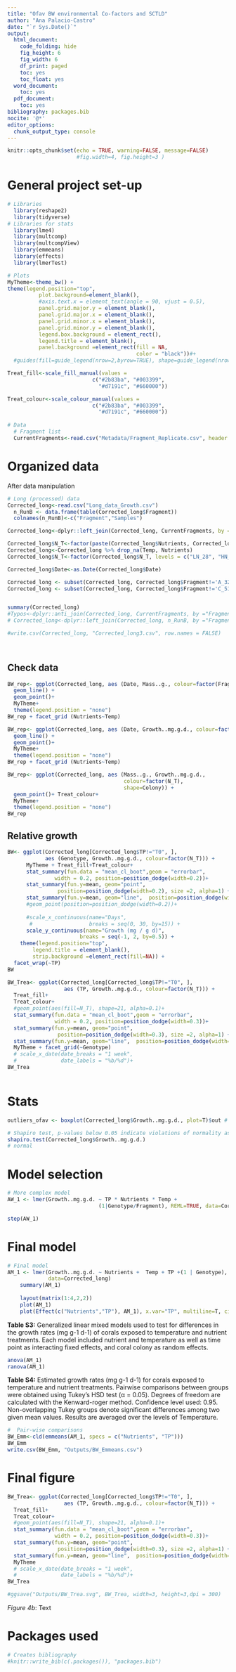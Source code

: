 ```yaml
---
title: "Ofav BW environmental Co-factors and SCTLD"
author: "Ana Palacio-Castro"
date: "`r Sys.Date()`"
output:
  html_document:
    code_folding: hide
    fig_height: 6
    fig_width: 6
    df_print: paged
    toc: yes
    toc_float: yes
  word_document:
    toc: yes
  pdf_document:
    toc: yes
bibliography: packages.bib
nocite: '@*'
editor_options:
  chunk_output_type: console
---
```


```r
knitr::opts_chunk$set(echo = TRUE, warning=FALSE, message=FALSE) 
                      #fig.width=4, fig.height=3 )
```

# General project set-up 

```r

# Libraries
  library(reshape2)
  library(tidyverse)
# Libraries for stats
  library(lme4)
  library(multcomp)
  library(multcompView)
  library(emmeans)
  library(effects)
  library(lmerTest)

# Plots
MyTheme<-theme_bw() +  
theme(legend.position="top",
          plot.background=element_blank(),
          #axis.text.x = element_text(angle = 90, vjust = 0.5),
          panel.grid.major.y = element_blank(),
          panel.grid.major.x = element_blank(),
          panel.grid.minor.x = element_blank(),
          panel.grid.minor.y = element_blank(),
          legend.box.background = element_rect(),
          legend.title = element_blank(),
          panel.background =element_rect(fill = NA, 
                                         color = "black"))#+
  #guides(fill=guide_legend(nrow=2,byrow=TRUE), shape=guide_legend(nrow=3,byrow=TRUE))

Treat_fill<-scale_fill_manual(values =
                           c("#2b83ba", "#003399",
                             "#d7191c", "#660000"))

Treat_colour<-scale_colour_manual(values =
                           c("#2b83ba", "#003399",
                             "#d7191c", "#660000"))
    
# Data    
  # Fragment list
  CurrentFragments<-read.csv("Metadata/Fragment_Replicate.csv", header = T)
```

# Organized data

After data manipulation

```r

# Long (processed) data
Corrected_long<-read.csv("Long_data_Growth.csv")
  n_RunB <- data.frame(table(Corrected_long$Fragment))
  colnames(n_RunB)<-c("Fragment","Samples")

Corrected_long<-dplyr::left_join(Corrected_long, CurrentFragments, by ="Fragment")

Corrected_long$N_T<-factor(paste(Corrected_long$Nutrients, Corrected_long$Temp, sep = "_"))
Corrected_long<-Corrected_long %>% drop_na(Temp, Nutrients)
Corrected_long$N_T<-factor(Corrected_long$N_T, levels = c("LN_28", "HN_28", "LN_31", "HN_31"))

Corrected_long$Date<-as.Date(Corrected_long$Date)

Corrected_long <- subset(Corrected_long, Corrected_long$Fragment!='A_324')
Corrected_long <- subset(Corrected_long, Corrected_long$Fragment!='C_513')


summary(Corrected_long)
#Typos<-dplyr::anti_join(Corrected_long, CurrentFragments, by ="Fragment")
# Corrected_long<-dplyr::left_join(Corrected_long, n_RunB, by ="Fragment")

#write.csv(Corrected_long, "Corrected_long3.csv", row.names = FALSE)

  
```

## Check data 

```r
BW_rep<- ggplot(Corrected_long, aes (Date, Mass..g., colour=factor(Fragment))) +
  geom_line() + 
  geom_point()+
  MyTheme+
  theme(legend.position = "none")
BW_rep + facet_grid (Nutrients~Temp) 

BW_rep<- ggplot(Corrected_long, aes (Date, Growth..mg.g.d., colour=factor(Fragment))) +
  geom_line() + 
  geom_point()+
  MyTheme+
  theme(legend.position = "none")
BW_rep + facet_grid (Nutrients~Temp) 

BW_rep<- ggplot(Corrected_long, aes (Mass..g., Growth..mg.g.d., 
                                     colour=factor(N_T), 
                                     shape=Colony)) +
  geom_point()+ Treat_colour+
  MyTheme+
  theme(legend.position = "none")
BW_rep
```


## Relative growth

```r

BW<- ggplot(Corrected_long[Corrected_long$TP!="T0", ], 
            aes (Genotype, Growth..mg.g.d., colour=factor(N_T))) + 
      MyTheme + Treat_fill+Treat_colour+
      stat_summary(fun.data = "mean_cl_boot",geom = "errorbar",
               width = 0.2, position=position_dodge(width=0.2))+
      stat_summary(fun.y=mean, geom="point", 
                position=position_dodge(width=0.2), size =2, alpha=1) +
      stat_summary(fun.y=mean, geom="line",  position=position_dodge(width=0.2)) + 
      #geom_point(position=position_dodge(width=0.2))+
      
      #scale_x_continuous(name="Days", 
       #                  breaks = seq(0, 30, by=15)) +
      scale_y_continuous(name="Growth (mg / g d)", 
                       breaks = seq(-1, 2, by=0.5)) +
    theme(legend.position="top",
        legend.title = element_blank(), 
        strip.background =element_rect(fill=NA)) +
  facet_wrap(~TP)
BW

BW_Trea<- ggplot(Corrected_long[Corrected_long$TP!="T0", ], 
                  aes (TP, Growth..mg.g.d., colour=factor(N_T))) +
  Treat_fill+
  Treat_colour+
  #geom_point(aes(fill=N_T), shape=21, alpha=0.1)+
  stat_summary(fun.data = "mean_cl_boot",geom = "errorbar",
               width = 0.2, position=position_dodge(width=0.3))+
  stat_summary(fun.y=mean, geom="point", 
                position=position_dodge(width=0.3), size =2, alpha=1) +
  stat_summary(fun.y=mean, geom="line",  position=position_dodge(width=0.3)) + 
  MyTheme + facet_grid(~Genotype)
  # scale_x_date(date_breaks = "1 week", 
  #              date_labels = "%b/%d")+
BW_Trea 



```

# Stats

```r

outliers_ofav <- boxplot(Corrected_long$Growth..mg.g.d., plot=T)$out # 1 outlier

# Shapiro test, p-values below 0.05 indicate violations of normality assumptions
shapiro.test(Corrected_long$Growth..mg.g.d.)
# normal
```

# Model selection 

```r

# More complex model
AW_1 <- lmer(Growth..mg.g.d. ~ TP * Nutrients * Temp +
                             (1|Genotype/Fragment), REML=TRUE, data=Corrected_long)

step(AW_1)
```

# Final model

```r
# Final model
AM_1 <- lmer(Growth..mg.g.d. ~ Nutrients +  Temp + TP +(1 | Genotype),
             data=Corrected_long)
    summary(AM_1)
    
    layout(matrix(1:4,2,2))
    plot(AM_1)
    plot(Effect(c("Nutrients","TP"), AM_1), x.var="TP", multiline=T, ci.style="bars")
```

**Table S3:** Generalized linear mixed models used to test for differences in the growth rates (mg g-1 d-1) of corals exposed to temperature and nutrient treatments. Each model included nutrient and temperature as well as time point as interacting fixed effects, and coral colony as random effects.

```r
anova(AM_1)
ranova(AM_1)
```

**Table S4:** Estimated growth rates (mg g-1 d-1) for corals exposed to temperature and nutrient treatments. Pairwise comparisons between groups were obtained using Tukey’s HSD test (α = 0.05). Degrees of freedom are calculated with the Kenward-roger method. Confidence level used: 0.95. Non-overlapping Tukey groups denote significant differences among two given mean values. Results are averaged over the levels of Temperature.  


```r
#  Pair-wise comparisons
BW_Emm<-cld(emmeans(AM_1, specs = c("Nutrients", "TP")))
BW_Emm
write.csv(BW_Emm, "Outputs/BW_Emmeans.csv")
```


# Final figure 

```r
BW_Trea<- ggplot(Corrected_long[Corrected_long$TP!="T0", ], 
                  aes (TP, Growth..mg.g.d., colour=factor(N_T))) +
  Treat_fill+
  Treat_colour+
  #geom_point(aes(fill=N_T), shape=21, alpha=0.1)+
  stat_summary(fun.data = "mean_cl_boot",geom = "errorbar",
               width = 0.2, position=position_dodge(width=0.3))+
  stat_summary(fun.y=mean, geom="point", 
                position=position_dodge(width=0.3), size =2, alpha=1) +
  stat_summary(fun.y=mean, geom="line",  position=position_dodge(width=0.3)) + 
  MyTheme
  # scale_x_date(date_breaks = "1 week", 
  #              date_labels = "%b/%d")+
BW_Trea 

#ggsave("Outputs/BW_Trea.svg", BW_Trea, width=3, height=3,dpi = 300)
```

*Figure 4b*: Text

# Packages used

```r
# Creates bibliography 
#knitr::write_bib(c(.packages()), "packages.bib")
```